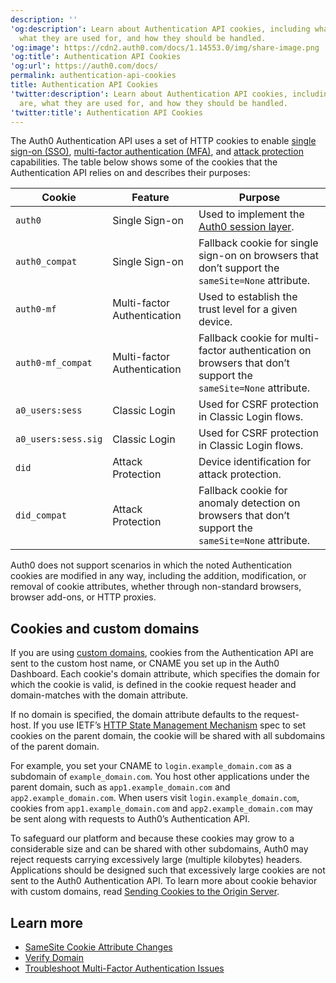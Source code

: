 ---
description: ''
'og:description': Learn about Authentication API cookies, including what they are,
  what they are used for, and how they should be handled.
'og:image': https://cdn2.auth0.com/docs/1.14553.0/img/share-image.png
'og:title': Authentication API Cookies
'og:url': https://auth0.com/docs/
permalink: authentication-api-cookies
title: Authentication API Cookies
'twitter:description': Learn about Authentication API cookies, including what they
  are, what they are used for, and how they should be handled.
'twitter:title': Authentication API Cookies
---
The Auth0 Authentication API uses a set of HTTP cookies to enable [single sign-on (SSO)](/docs/authenticate/single-sign-on), [multi-factor authentication (MFA)](/docs/secure/multi-factor-authentication), and [attack protection](/docs/secure/attack-protection) capabilities. The table below shows some of the cookies that the Authentication API relies on and describes their purposes:

| **Cookie** | **Feature** | **Purpose** |
| --- | --- | --- |
| `auth0` | Single Sign-on | Used to implement the [Auth0 session layer](/docs/manage-users/sessions/session-layers). |
| `auth0_compat` | Single Sign-on | Fallback cookie for single sign-on on browsers that don’t support the `sameSite=None` attribute. |
| `auth0-mf` | Multi-factor Authentication | Used to establish the trust level for a given device. |
| `auth0-mf_compat` | Multi-factor Authentication | Fallback cookie for multi-factor authentication on browsers that don’t support the `sameSite=None` attribute. |
| `a0_users:sess` | Classic Login | Used for CSRF protection in Classic Login flows. |
| `a0_users:sess.sig` | Classic Login | Used for CSRF protection in Classic Login flows. |
| `did` | Attack Protection | Device identification for attack protection. |
| `did_compat` | Attack Protection | Fallback cookie for anomaly detection on browsers that don’t support the `sameSite=None` attribute. |

<Warning>

Auth0 does not support scenarios in which the noted Authentication cookies are modified in any way, including the addition, modification, or removal of cookie attributes, whether through non-standard browsers, browser add-ons, or HTTP proxies.

</Warning>

## Cookies and custom domains

If you are using [custom domains](/docs/customize/custom-domains), cookies from the Authentication API are sent to the custom host name, or CNAME you set up in the <Tooltip tip="Auth0 Dashboard: Auth0's main product to configure your services." cta="View Glossary" href="/docs/glossary?term=Auth0+Dashboard">Auth0 Dashboard</Tooltip>. Each cookie's domain attribute, which specifies the domain for which the cookie is valid, is defined in the cookie request header and domain-matches with the domain attribute.

If no domain is specified, the domain attribute defaults to the request-host. If you use IETF’s [HTTP State Management Mechanism](https://datatracker.ietf.org/doc/html/rfc2109#section-2) spec to set cookies on the parent domain, the cookie will be shared with all subdomains of the parent domain.

For example, you set your CNAME to `login.example_domain.com` as a subdomain of `example_domain.com`. You host other applications under the parent domain, such as `app1.example_domain.com` and `app2.example_domain.com`. When users visit `login.example_domain.com`, cookies from `app1.example_domain.com` and `app2.example_domain.com` may be sent along with requests to Auth0’s Authentication API.

To safeguard our platform and because these cookies may grow to a considerable size and can be shared with other subdomains, Auth0 may reject requests carrying excessively large (multiple kilobytes) headers. Applications should be designed such that excessively large cookies are not sent to the Auth0 Authentication API. To learn more about cookie behavior with <Tooltip tip="Custom Domain: Third-party domain with a specialized, or vanity, name." cta="View Glossary" href="/docs/glossary?term=custom+domains">custom domains</Tooltip>, read [Sending Cookies to the Origin Server](https://datatracker.ietf.org/doc/html/rfc2109#section-4.3.4).

## Learn more

* [SameSite Cookie Attribute Changes](/docs/manage-users/cookies/samesite-cookie-attribute-changes)
* [Verify Domain](/docs/troubleshoot/basic-issues/verify-domain)
* [Troubleshoot Multi-Factor Authentication Issues](/docs/troubleshoot/authentication-issues/troubleshoot-mfa-issues)